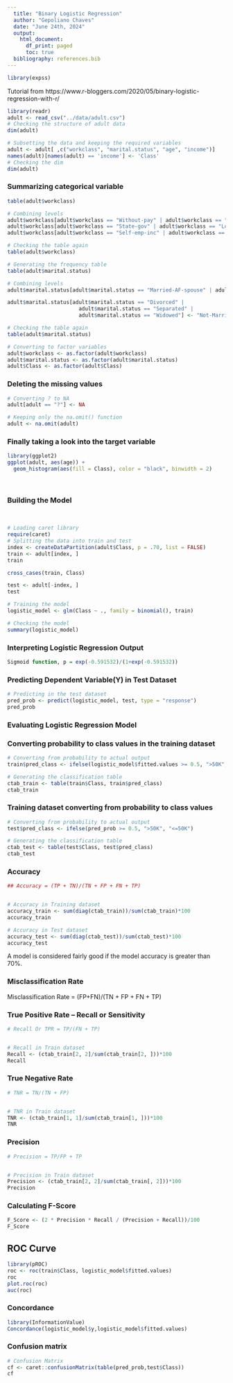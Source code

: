 ```yaml
---
  title: "Binary Logistic Regression"
  author: "Gepoliano Chaves"
  date: "June 24th, 2024"
  output:
    html_document:
      df_print: paged
      toc: true
  bibliography: references.bib
---
```


```r
library(expss)
```


Tutorial from https://www.r-bloggers.com/2020/05/binary-logistic-regression-with-r/

```r
library(readr)
adult <- read_csv("../data/adult.csv")
# Checking the structure of adult data
dim(adult)
```

```r
# Subsetting the data and keeping the required variables
adult <- adult[ ,c("workclass", "marital.status", "age", "income")]
names(adult)[names(adult) == 'income'] <- 'Class'
# Checking the dim
dim(adult)
```

### Summarizing categorical variable

```r
table(adult$workclass)
```

```r
# Combining levels
adult$workclass[adult$workclass == "Without-pay" | adult$workclass == "Never-worked"] <- "Unemployed"
adult$workclass[adult$workclass == "State-gov" | adult$workclass == "Local-gov"] <- "SL-gov"
adult$workclass[adult$workclass == "Self-emp-inc" | adult$workclass == "Self-emp-not-inc"] <- "Self-employed"

# Checking the table again
table(adult$workclass)
```

```r
# Generating the frequency table
table(adult$marital.status)
```

```r
# Combining levels
adult$marital.status[adult$marital.status == "Married-AF-spouse" | adult$marital.status == "Married-civ-spouse" | adult$marital.status == "Married-spouse-absent"] <- "Married"

adult$marital.status[adult$marital.status == "Divorced" |
                       adult$marital.status == "Separated" |
                       adult$marital.status == "Widowed"] <- "Not-Married"

# Checking the table again
table(adult$marital.status)
```

```r
# Converting to factor variables
adult$workclass <- as.factor(adult$workclass)
adult$marital.status <- as.factor(adult$marital.status)
adult$Class <- as.factor(adult$Class)
```


### Deleting the missing values

```r
# Converting ? to NA
adult[adult == "?"] <- NA

# Keeping only the na.omit() function
adult <- na.omit(adult)
```

### Finally taking a look into the target variable

```r
library(ggplot2)
ggplot(adult, aes(age)) +
  geom_histogram(aes(fill = Class), color = "black", binwidth = 2)
```

\

### Building the Model

\

```r
# Loading caret library
require(caret)
# Splitting the data into train and test
index <- createDataPartition(adult$Class, p = .70, list = FALSE)
train <- adult[index, ]
train

cross_cases(train, Class)

test <- adult[-index, ]
test

# Training the model
logistic_model <- glm(Class ~ ., family = binomial(), train)

# Checking the model
summary(logistic_model)
```


### Interpreting Logistic Regression Output

```r
Sigmoid function, p = exp(-0.591532)/(1+exp(-0.591532))
```

### Predicting Dependent Variable(Y) in Test Dataset

```r
# Predicting in the test dataset
pred_prob <- predict(logistic_model, test, type = "response")
pred_prob
```

### Evaluating Logistic Regression Model

### Converting probability to class values in the training dataset

```r
# Converting from probability to actual output
train$pred_class <- ifelse(logistic_model$fitted.values >= 0.5, ">50K", "<=50K")

# Generating the classification table
ctab_train <- table(train$Class, train$pred_class)
ctab_train
```

### Training dataset converting from probability to class values

```r
# Converting from probability to actual output
test$pred_class <- ifelse(pred_prob >= 0.5, ">50K", "<=50K")

# Generating the classification table
ctab_test <- table(test$Class, test$pred_class)
ctab_test
```


### Accuracy

```r
## Accuracy = (TP + TN)/(TN + FP + FN + TP)


# Accuracy in Training dataset
accuracy_train <- sum(diag(ctab_train))/sum(ctab_train)*100
accuracy_train
```

```r
# Accuracy in Test dataset
accuracy_test <- sum(diag(ctab_test))/sum(ctab_test)*100
accuracy_test
```


A model is considered fairly good if the model accuracy is greater than 70%.

### Misclassification Rate

Misclassification Rate = (FP+FN)/(TN + FP + FN + TP)

### True Positive Rate – Recall or Sensitivity

```r
# Recall Or TPR = TP/(FN + TP)


# Recall in Train dataset
Recall <- (ctab_train[2, 2]/sum(ctab_train[2, ]))*100
Recall
```

### True Negative Rate

```r
# TNR = TN/(TN + FP)


# TNR in Train dataset
TNR <- (ctab_train[1, 1]/sum(ctab_train[1, ]))*100
TNR
```

### Precision

```r
# Precision = TP/FP + TP


# Precision in Train dataset
Precision <- (ctab_train[2, 2]/sum(ctab_train[, 2]))*100
Precision
```

### Calculating F-Score

```r
F_Score <- (2 * Precision * Recall / (Precision + Recall))/100
F_Score
```

## ROC Curve

```r
library(pROC)
roc <- roc(train$Class, logistic_model$fitted.values)
roc
plot.roc(roc)
auc(roc)
```

### Concordance

```r
library(InformationValue)
Concordance(logistic_model$y,logistic_model$fitted.values)
```

### Confusion matrix

```r
# Confusion Matrix
cf <- caret::confusionMatrix(table(pred_prob,test$Class))
cf
```
